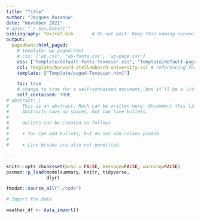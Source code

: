 ```yaml
---
title: "Title"
author: "Jacques Rossouw"
date: "November 2021"
# date: "`r Sys.Date()`"
bibliography: Tex/ref.bib       # Do not edit: Keep this naming convention and location.
output:
  pagedown::html_paged:
    # template: wp_paged.html
    # css: ['wp.css', 'wp-fonts.css', 'wp-page.css']
    css: ["Template/default-fonts-Texevier.css", "Template/default-page-Texevier.css", "Template/default-Texevier.css"]
    csl: Template/harvard-stellenbosch-university.csl # referencing format used.
    template: ["Template/paged-Texevier.html"]

    toc: true
    # change to true for a self-contained document, but it'll be a litte slower for Pandoc to render
    self_contained: TRUE
# abstract: |
#     This is an abstract. Much can be written here. Uncomment this line to go without an abstract.
#     Abstracts have no spaces, but can have bullets.
# 
#     Bullets can be created as follows
# 
#     + You can add bullets, but do not add colons please.
# 
#     + Line breaks are also not permitted.

---
```


```r
knitr::opts_chunk$set(echo = FALSE, message=FALSE, warning=FALSE)
pacman::p_load(modelsummary, knitr, tidyverse,
               dlyr)

fmxdat::source_all("./code")
```

\newpage



```r

# Import the data

weather_df <- data_import()


```






